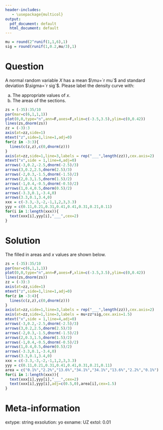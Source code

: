```yaml
---
header-includes:
   - \usepackage{multicol}
output:
  pdf_document: default
  html_document: default
---
```


```r
mu = round(2^runif(1,1,6),1)
sig = round(runif(1,0.2,mu/3),1)
```

Question
========

A normal random variable $X$ has a mean $\mu=`r mu`$ and standard deviation $\sigma=`r sig`$. Please label the density curve with:

a. The appropriate values of $x$.
b. The areas of the sections.

```r
zs = (-35):35/10
par(mar=c(6,1,1,1))
plot(0,0,type="n",ann=F,axes=F,xlim=c(-3.5,3.5),ylim=c(0,0.42))
lines(zs,dnorm(zs))
zz = (-3):3
axis(at=zz,side=1)
mtext("z",side=1,line=1,adj=0)
for(z in -3:3){
  lines(c(z,z),c(0,dnorm(z)))
}
axis(at=zz,side=1,line=3,labels = rep("___",length(zz)),cex.axis=2)
mtext("x",side = 1,line=4,adj=0)
arrows(-3,0.2,-2.5,dnorm(-2.5)/3)
arrows(3,0.2,2.5,dnorm(2.5)/3)
arrows(-2,0.3,-1.5,dnorm(-1.5)/2)
arrows(2,0.3,1.5,dnorm(1.5)/2)
arrows(-1,0.4,-0.5,dnorm(-0.5)/2)
arrows(1,0.4,0.5,dnorm(0.5)/2)
arrows(-3.3,0.1,-3.4,0)
arrows(3.3,0.1,3.4,0)
xxx = c(-3.3,-3,-2,-1,1,2,3,3.3)
yyy = c(0.11,0.21,0.31,0.41,0.41,0.31,0.21,0.11)
for(i in 1:length(xxx)){
  text(xxx[i],yyy[i],"___",cex=2)
}
```


Solution
========

The filled in areas and $x$ values are shown below.

```r
zs = (-35):35/10
par(mar=c(6,1,1,1))
plot(0,0,type="n",ann=F,axes=F,xlim=c(-3.5,3.5),ylim=c(0,0.42))
lines(zs,dnorm(zs))
zz = (-3):3
axis(at=zz,side=1)
mtext("z",side=1,line=1,adj=0)
for(z in -3:4){
  lines(c(z,z),c(0,dnorm(z)))
}
axis(at=zz,side=1,line=3,labels = rep("___",length(zz)),cex.axis=2)
axis(at=zz,side=1,line=3,labels = mu+zz*sig,cex.axis=1.5)
mtext("x",side = 1,line=4,adj=0)
arrows(-3,0.2,-2.5,dnorm(-2.5)/3)
arrows(3,0.2,2.5,dnorm(2.5)/3)
arrows(-2,0.3,-1.5,dnorm(-1.5)/2)
arrows(2,0.3,1.5,dnorm(1.5)/2)
arrows(-1,0.4,-0.5,dnorm(-0.5)/2)
arrows(1,0.4,0.5,dnorm(0.5)/2)
arrows(-3.3,0.1,-3.4,0)
arrows(3.3,0.1,3.4,0)
xxx = c(-3.3,-3,-2,-1,1,2,3,3.3)
yyy = c(0.11,0.21,0.31,0.41,0.41,0.31,0.21,0.11)
area = c("0.1%","2.2%","13.6%","34.1%","34.1%","13.6%","2.2%","0.1%")
for(i in 1:length(xxx)){
  text(xxx[i],yyy[i],"___",cex=2)
  text(xxx[i],yyy[i],adj=c(0.5,0),area[i],cex=1.5)
}
```



Meta-information
============
extype: string
exsolution: yo
exname: UZ
extol: 0.01
